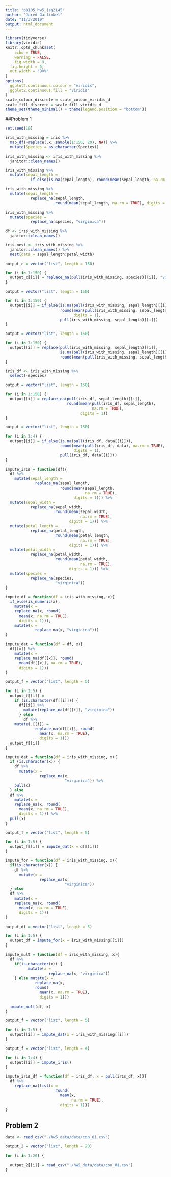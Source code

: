 ```yaml
---
title: "p8105_hw5_jsg2145"
author: "Jared Garfinkel"
date: "11/3/2019"
output: html_document
---
```


```r
library(tidyverse)
library(viridis)
knitr::opts_chunk$set(
	echo = TRUE,
	warning = FALSE,
	fig.width = 8, 
  fig.height = 6,
  out.width = "90%"
)
options(
  ggplot2.continuous.colour = "viridis",
  ggplot2.continuous.fill = "viridis"
)
scale_colour_discrete = scale_colour_viridis_d
scale_fill_discrete = scale_fill_viridis_d
theme_set(theme_minimal() + theme(legend.position = "bottom"))
```

##Problem 1

```r
set.seed(10)

iris_with_missing = iris %>% 
  map_df(~replace(.x, sample(1:150, 20), NA)) %>%
  mutate(Species = as.character(Species))
```

```r
iris_with_missing <- iris_with_missing %>% 
  janitor::clean_names()
```


```r
iris_with_missing %>% 
  mutate(sepal_length =
           if_else(is.na(sepal_length), round(mean(sepal_length, na.rm = TRUE), digits = 1), sepal_length))
```

```r
iris_with_missing %>% 
  mutate(sepal_length = 
           replace_na(sepal_length, 
                      round(mean(sepal_length, na.rm = TRUE), digits = 1)))
```

```r
iris_with_missing %>% 
  mutate(species = 
           replace_na(species, "virginica"))
```


```r
df <- iris_with_missing %>% 
  janitor::clean_names()
```

```r
iris_nest <- iris_with_missing %>% 
  janitor::clean_names() %>% 
  nest(data = sepal_length:petal_width)
```

```r
output_c = vector("list", length = 150)

for (i in 1:150) {
  output_c[[i]] = replace_na(pull(iris_with_missing, species)[[i]], "virginica")
}
```

```r
output = vector("list", length = 150)

for (i in 1:150) {
  output[[i]] = if_else(is.na(pull(iris_with_missing, sepal_length)[[i]]),
                        round(mean(pull(iris_with_missing, sepal_length), na.rm = TRUE),
                              digits = 1), 
                        pull(iris_with_missing, sepal_length)[[i]])
}
```

```r
output = vector("list", length = 150)

for (i in 1:150) {
  output[[i]] = replace(pull(iris_with_missing, sepal_length)[[i]], 
                        is.na(pull(iris_with_missing, sepal_length)[[i]]), 
                        round(mean(pull(iris_with_missing, sepal_length), na.rm = TRUE), digits = 1))
}
```

```r
iris_df <- iris_with_missing %>% 
  select(-species)

output = vector("list", length = 150)

for (i in 1:150) {
  output[[i]] = replace_na(pull(iris_df, sepal_length)[[i]], 
                           round(mean(pull(iris_df, sepal_length), 
                                      na.rm = TRUE), 
                                 digits = 1))
}
```



```r
output = vector("list", length = 150)

for (i in 1:4) {
  output[[i]] = if_else(is.na(pull(iris_df, data[[i]])),
                        round(mean(pull(iris_df, data), na.rm = TRUE),
                              digits = 1), 
                        pull(iris_df, data[[i]]))
}
```

```r
impute_iris = function(df){
  df %>% 
    mutate(sepal_length =
             replace_na(sepal_length, 
                        round(mean(sepal_length,
                                   na.rm = TRUE), 
                              digits = 1))) %>% 
  mutate(sepal_width = 
           replace_na(sepal_width,
                      round(mean(sepal_width,
                                 na.rm = TRUE),
                            digits = 1))) %>% 
  mutate(petal_length = 
           replace_na(petal_length,
                      round(mean(petal_length,
                                 na.rm = TRUE),
                            digits = 1))) %>% 
  mutate(petal_width = 
           replace_na(petal_width,
                      round(mean(petal_width,
                                 na.rm = TRUE),
                            digits = 1))) %>% 
  mutate(species = 
           replace_na(species,
                      "virginica"))
}
```
  
```r
impute_df = function(df = iris_with_missing, x){
  if_else(is_numeric(x),
    mutate(x = 
    replace_na(x, round(
      mean(x, na.rm = TRUE),
      digits = 1))),
    mutate(x =
             replace_na(x, "virginica")))
}
```


```r
impute_dat = function(df = df, x){
  df[[x]] %>% 
    mutate(x = 
    replace_na(df[[x]], round(
      mean(df[[x]], na.rm = TRUE),
      digits = 1)))
}
```

```r
output_f = vector("list", length = 5)

for (i in 1:5) {
  output_f[[i]] = 
    if (is.character(df[[i]])) {
      df[[i]] %>% 
        mutate(replace_na(df[[i]], "virginica"))
      } else
        df %>% 
    mutate(.[[i]] = 
             replace_na(df[[i]], round(
               mean(x, na.rm = TRUE),
               digits = 1)))
  output_f[[i]]
}
```


```r
impute_dat = function(df = iris_with_missing, x){
  if (is.character(x)) {
    df %>% 
      mutate(x = 
               replace_na(x,
                          "virginica")) %>% 
    pull(x)
  } else
  df %>% 
    mutate(x = 
    replace_na(x, round(
      mean(x, na.rm = TRUE),
      digits = 1))) %>% 
  pull(x)
}
```

```r
output_f = vector("list", length = 5)

for (i in 1:5) {
  output_f[[i]] = impute_dat(x = df[[i]])
}
```


```r
impute_for = function(df = iris_with_missing, x){
  if(is.character(x)) {
    df %>% 
      mutate(x = 
               replace_na(x,
                          "virginica"))
  } else
  df %>% 
    mutate(x = 
    replace_na(x, round(
      mean(x, na.rm = TRUE),
      digits = 1)))
}
```

```r
output_df = vector("list", length = 5)

for (i in 1:5) {
  output_df = impute_for(x = iris_with_missing[[i]])
}
```


```r
impute_mult = function(df = iris_with_missing, x){
  df %>% 
    if(is.character(x)) {
          mutate(x =
                   replace_na(x, "virginica"))
    } else mutate(x = 
             replace_na(x,
             round(
               mean(x, na.rm = TRUE), 
               digits = 1)))
  
  impute_mult(df, x)
}
```

```r
output_f = vector("list", length = 5)

for (i in 1:5) {
  output[[i]] = impute_dat(x = iris_with_missing[[i]])
}
```


```r
output_f = vector("list", length = 4)

for (i in 1:4) {
  output[[i]] = impute_iris()
}
```


```r
impute_iris_df = function(df = iris_df, x = pull(iris_df, x)){
  df %>% 
    replace_na(list(x = 
                      round(
                        mean(x, 
                             na.rm = TRUE),
                        digits = 1)))
}
```

## Problem 2

```r
data <- read_csv("./hw5_data/data/con_01.csv")
```

```r
output_2 = vector("list", length = 20)

for (i in 1:20) {
  
  output_2[[i]] = read_csv("./hw5_data/data/con_01.csv")
}
```

